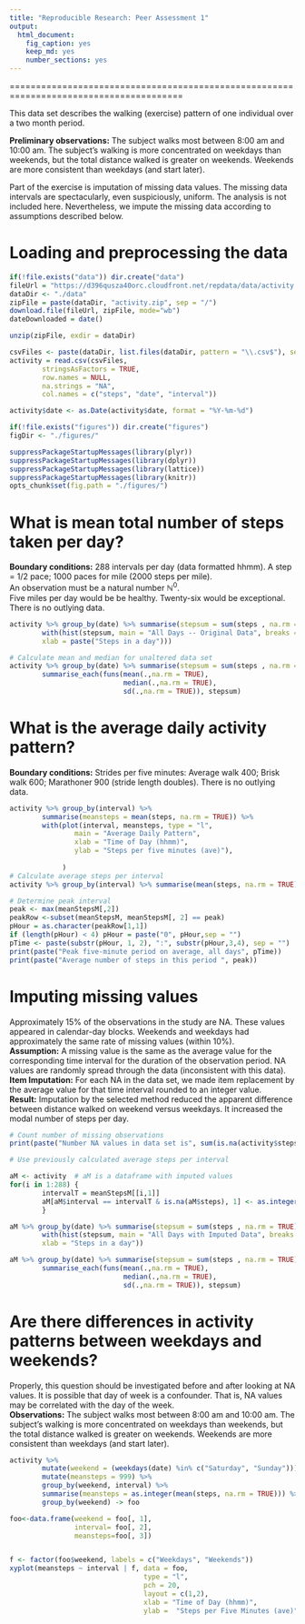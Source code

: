 ```yaml
---
title: "Reproducible Research: Peer Assessment 1"
output: 
  html_document:
    fig_caption: yes
    keep_md: yes
    number_sections: yes
---
```

=======================================================================================

This data set describes the walking (exercise) pattern of one individual
over a two month period. 

**Preliminary observations:**  The subject walks most between 8:00 am and 10:00 am.  The subject's walking is more concentrated on weekdays than weekends, but the total distance walked is greater on weekends.  Weekends are more consistent than weekdays (and start later).

Part of the exercise is imputation of missing data values.  The missing data intervals are spectacularly, even suspiciously, uniform.  The analysis is not included here.  Nevertheless, we impute the missing data according to assumptions described below.
 
 
# Loading and preprocessing the data

```r
if(!file.exists("data")) dir.create("data")
fileUrl = "https://d396qusza40orc.cloudfront.net/repdata/data/activity.zip "
dataDir <- "./data"
zipFile = paste(dataDir, "activity.zip", sep = "/")
download.file(fileUrl, zipFile, mode="wb")
dateDownloaded = date()

unzip(zipFile, exdir = dataDir)

csvFiles <- paste(dataDir, list.files(dataDir, pattern = "\\.csv$"), sep = "/")
activity = read.csv(csvFiles, 
        stringsAsFactors = TRUE,
        row.names = NULL,
        na.strings = "NA",
        col.names = c("steps", "date", "interval"))

activity$date <- as.Date(activity$date, format = "%Y-%m-%d")

if(!file.exists("figures")) dir.create("figures")
figDir <- "./figures/"

suppressPackageStartupMessages(library(plyr))
suppressPackageStartupMessages(library(dplyr))
suppressPackageStartupMessages(library(lattice))
suppressPackageStartupMessages(library(knitr))
opts_chunk$set(fig.path = "./figures/")


```


# What is mean total number of steps taken per day?
**Boundary conditions:**  288 intervals per day (data formatted hhmm). 
A step = 1/2 pace; 1000 paces for mile (2000 steps per mile).  
An observation must be a natural number &#x2115;<sup>0</sup>.  
Five miles per day would be be healthy.  Twenty-six would be exceptional.  There is no outlying data.  
```r

activity %>% group_by(date) %>% summarise(stepsum = sum(steps , na.rm = TRUE)) %>%
        with(hist(stepsum, main = "All Days -- Original Data", breaks = 30, 
        xlab = paste("Steps in a day")))

# Calculate mean and median for unaltered data set
activity %>% group_by(date) %>% summarise(stepsum = sum(steps , na.rm = TRUE)) %>%
        summarise_each(funs(mean(.,na.rm = TRUE), 
                            median(.,na.rm = TRUE),
                            sd(.,na.rm = TRUE)), stepsum)

```

# What is the average daily activity pattern?
**Boundary conditions:** Strides per five minutes: Average walk 400; Brisk walk 600; Marathoner 900 (stride length doubles).  There is no outlying data.  
```r

activity %>% group_by(interval) %>% 
        summarise(meansteps = mean(steps, na.rm = TRUE)) %>%
        with(plot(interval, meansteps, type = "l",
                main = "Average Daily Pattern",
                xlab = "Time of Day (hhmm)", 
                ylab = "Steps per five minutes (ave)"),
                
             )
# Calculate average steps per interval 
activity %>% group_by(interval) %>% summarise(mean(steps, na.rm = TRUE)) ->  meanStepsM

# Determine peak interval
peak <- max(meanStepsM[,2])
peakRow <-subset(meanStepsM, meanStepsM[, 2] == peak)
pHour = as.character(peakRow[1,1])
if (length(pHour) < 4) pHour = paste("0", pHour,sep = "")
pTime <- paste(substr(pHour, 1, 2), ":", substr(pHour,3,4), sep = "")
print(paste("Peak five-minute period on average, all days", pTime))
print(paste("Average number of steps in this period ", peak))


```


# Imputing missing values
Approximately 15% of the observations in the study are NA.  These values appeared in calendar-day blocks. Weekends and weekdays had approximately the same rate of missing values (within 10%).  
**Assumption:**  A missing value is the same as the average value for the corresponding time interval for the duration of the observation period.
NA values are randomly spread through the data (inconsistent with this data).  
**Item Imputation:** For each NA in the data set, we made item replacement by the average value for that time interval rounded to an integer value.  
**Result:**  Imputation by the selected method reduced the apparent difference between distance walked on weekend versus weekdays.  It increased the modal number of steps per day.  
```r

# Count number of missing observations
print(paste("Number NA values in data set is", sum(is.na(activity$steps)), "of", nrow(activity)))

# Use previously calculated average steps per interval 

aM <- activity  # aM is a dataframe with imputed values
for(i in 1:288) {
        intervalT = meanStepsM[[i,1]]
        aM[aM$interval == intervalT & is.na(aM$steps), 1] <- as.integer(round(meanStepsM[[i,2]]))
        }

aM %>% group_by(date) %>% summarise(stepsum = sum(steps , na.rm = TRUE)) %>%
        with(hist(stepsum, main = "All Days with Imputed Data", breaks = 30,
        xlab = "Steps in a day"))

aM %>% group_by(date) %>% summarise(stepsum = sum(steps , na.rm = TRUE)) %>%
        summarise_each(funs(mean(.,na.rm = TRUE), 
                            median(.,na.rm = TRUE),
                            sd(.,na.rm = TRUE)), stepsum)
```


# Are there differences in activity patterns between weekdays and weekends?
Properly, this question should be investigated before and after looking at NA values.  It is possible that day of week is a confounder.  That is, NA values may be correlated with the day of the week.  
**Observations:**  The subject walks most between 8:00 am and 10:00 am.  The subject's walking is more concentrated on weekdays than weekends, but the total distance walked is greater on weekends.  Weekends are more consistent than weekdays (and start later).  

```r

activity %>% 
        mutate(weekend = (weekdays(date) %in% c("Saturday", "Sunday")))  %>%
        mutate(meansteps = 999) %>%
        group_by(weekend, interval) %>%
        summarise(meansteps = as.integer(mean(steps, na.rm = TRUE))) %>%
        group_by(weekend) -> foo

foo<-data.frame(weekend = foo[, 1],
                interval= foo[, 2],
                meansteps=foo[, 3])


f <- factor(foo$weekend, labels = c("Weekdays", "Weekends"))
xyplot(meansteps ~ interval | f, data = foo,
                                 type = "l",
                                 pch = 20,
                                 layout = c(1,2), 
                                 xlab = "Time of Day (hhmm)",
                                 ylab =  "Steps per Five Minutes (ave)")

```

